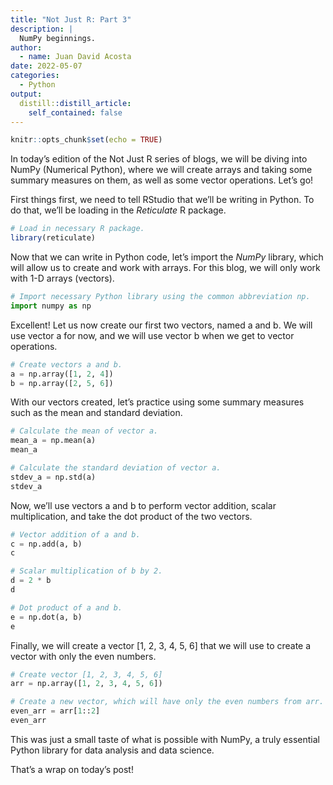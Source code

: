 ```yaml
---
title: "Not Just R: Part 3"
description: |
  NumPy beginnings.
author:
  - name: Juan David Acosta
date: 2022-05-07
categories:
  - Python
output:
  distill::distill_article:
    self_contained: false
---
```



```r
knitr::opts_chunk$set(echo = TRUE)
```

In today's edition of the Not Just R series of blogs, we will be diving into NumPy (Numerical Python), where we will create arrays and taking some summary measures on them, as well as some vector operations. Let's go!

First things first, we need to tell RStudio that we'll be writing in Python. To do that, we'll be loading in the *Reticulate* R package.

```r
# Load in necessary R package.
library(reticulate)
```

Now that we can write in Python code, let's import the *NumPy* library, which will allow us to create and work with arrays. For this blog, we will only work with 1-D arrays (vectors).

```python
# Import necessary Python library using the common abbreviation np.
import numpy as np
```

Excellent! Let us now create our first two vectors, named a and b. We will use vector a for now, and we will use vector b when we get to vector operations.

```python
# Create vectors a and b.
a = np.array([1, 2, 4])
b = np.array([2, 5, 6])
```

With our vectors created, let's practice using some summary measures such as the mean and standard deviation.

```python
# Calculate the mean of vector a.
mean_a = np.mean(a)
mean_a

# Calculate the standard deviation of vector a.
stdev_a = np.std(a)
stdev_a
```

Now, we'll use vectors a and b to perform vector addition, scalar multiplication, and take the dot product of the two vectors.

```python
# Vector addition of a and b.
c = np.add(a, b)
c

# Scalar multiplication of b by 2.
d = 2 * b
d

# Dot product of a and b.
e = np.dot(a, b)
e
```

Finally, we will create a vector [1, 2, 3, 4, 5, 6] that we will use to create a vector with only the even numbers.

```python
# Create vector [1, 2, 3, 4, 5, 6]
arr = np.array([1, 2, 3, 4, 5, 6])

# Create a new vector, which will have only the even numbers from arr.
even_arr = arr[1::2]
even_arr
```

This was just a small taste of what is possible with NumPy, a truly essential Python library for data analysis and data science.

That's a wrap on today's post!
